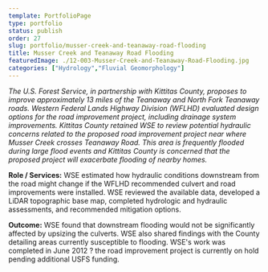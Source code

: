 ```yaml
---
template: PortfolioPage
type: portfolio
status: publish
order: 27
slug: portfolio/musser-creek-and-teanaway-road-flooding
title: Musser Creek and Teanaway Road Flooding
featuredImage: ./12-003-Musser-Creek-and-Teanaway-Road-Flooding.jpg
categories: ["Hydrology","Fluvial Geomorphology"]
---
```


_The U.S. Forest Service, in partnership with Kittitas County, proposes to improve approximately 13 miles of the Teanaway and North Fork Teanaway roads. Western Federal Lands Highway Division (WFLHD) evaluated design options for the road improvement project, including drainage system improvements. Kittitas County retained WSE to review potential hydraulic concerns related to the proposed road improvement project near where Musser Creek crosses Teanaway Road. This area is frequently flooded during large flood events and Kittitas County is concerned that the proposed project will exacerbate flooding of nearby homes._  
  
**Role / Services:** WSE estimated how hydraulic conditions downstream from the road might change if the WFLHD recommended culvert and road improvements were installed. WSE reviewed the available data, developed a LiDAR topographic base map, completed hydrologic and hydraulic assessments, and recommended mitigation options.  
  
**Outcome:** WSE found that downstream flooding would not be significantly affected by upsizing the culverts. WSE also shared findings with the County detailing areas currently susceptible to flooding. WSE's work was completed in June 2012 ? the road improvement project is currently on hold pending additional USFS funding.